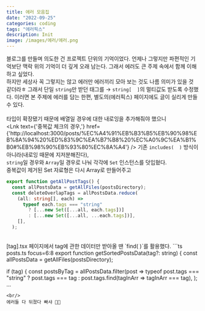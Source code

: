 ```yaml
---
title: 에러 모음집
date: "2022-09-25"
categories: coding
tags: "에러픽스"
description: Init
image: /images/에러/에러.png
---
```


블로그를 만들며 의도한 건 프로젝트 단위의 기억이었다. 언제나 그렇지만 파편적인 기억보단 맥락 위의 기억이 더 깊게 오래 남는다. 그래서 에러도 큰 주제 속에서 함께 이해하고 싶었다.  
하지만 세상사 꼭 그렇지는 않고 에러만 에러끼리 모아 보는 것도 나름 의미가 있을 것 같더라ㅎ 
그래서 단일 `string`만 받던 태그를 → `string[  ]`의 멀티값도 받도록 수정했다. 이러면 본 주제에 에러를 담는 한편, 별도의(에러픽스) 페이지에도 글이 실리게 만들 수 있다.  
<br/>
타입이 확장됐기 때문에 배열일 경우에 대한 내로잉을 추가해줘야 했으니
<br/>
<Lnk text={'중복값 체크의 경우,'} href={'http://localhost:3000/posts/%EC%A4%91%EB%B3%B5%EB%90%98%EB%8A%94%20%ED%83%9C%EA%B7%B8%20%EC%A0%9C%EA%B1%B0#%EB%98%90%EB%93%80%EC%8A%A4'} /> 기존 `includes(  )` 방식이 아니라(내로잉 때문에 지저분해진다),  
`string`일 경우와 `Array`일 경우로 나눠 각각에 `Set` 인스턴스를 덧입혔다.  
중복값이 제거된 Set 자료형은 다시 Array로 만들어주고

```ts posts.ts focus=5:7
export function getAllPostTags() {
  const allPostsData = getAllFiles(postsDirectory);
  const deleteOverlapTags = allPostsData.reduce(
    (all: string[], each) =>
      typeof each.tags === "string"
        ? [...new Set([...all, each.tags])]
        : [...new Set([...all, ...each.tags])],
    [],
  );
```
<br/>
[tag].tsx 페이지에서 tag에 관한 데이터만 받아올 땐 `find(  )`를 활용했다.
```ts posts.ts focus=6:8
export function getSortedPostsData(tag?: string) {
  const allPostsData = getAllFiles(postsDirectory);

  if (tag) {
    const postsByTag = allPostsData.filter(post =>
      typeof post.tags === "string"
        ? post.tags === tag
        : post.tags.find(tagInArr => tagInArr === tag),
    );
...
```
<br/>
에러들 다 뒤졌다 빠샤 🥊🥊